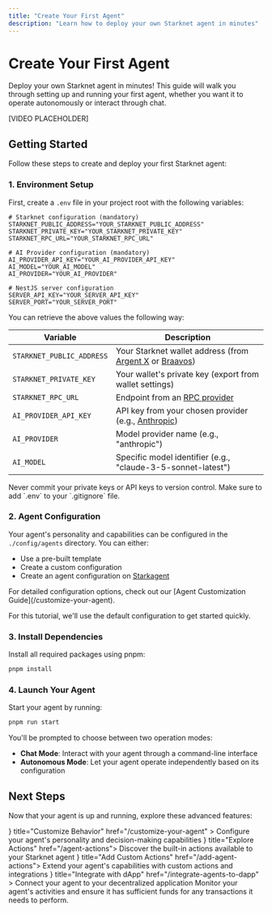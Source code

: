 ```yaml
---
title: "Create Your First Agent"
description: "Learn how to deploy your own Starknet agent in minutes"
---
```



# Create Your First Agent

Deploy your own Starknet agent in minutes! This guide will walk you through setting up and running your first agent, whether you want it to operate autonomously or interact through chat.

[VIDEO PLACEHOLDER]

## Getting Started

Follow these steps to create and deploy your first Starknet agent:

<Steps>

### 1. Environment Setup

First, create a `.env` file in your project root with the following variables:

```dotenv
# Starknet configuration (mandatory)
STARKNET_PUBLIC_ADDRESS="YOUR_STARKNET_PUBLIC_ADDRESS"
STARKNET_PRIVATE_KEY="YOUR_STARKNET_PRIVATE_KEY"
STARKNET_RPC_URL="YOUR_STARKNET_RPC_URL"

# AI Provider configuration (mandatory)
AI_PROVIDER_API_KEY="YOUR_AI_PROVIDER_API_KEY"
AI_MODEL="YOUR_AI_MODEL"
AI_PROVIDER="YOUR_AI_PROVIDER"

# NestJS server configuration
SERVER_API_KEY="YOUR_SERVER_API_KEY"
SERVER_PORT="YOUR_SERVER_PORT"
```

You can retrieve the above values the following way:

| Variable              | Description                                                                                                |
| --------------------- | ---------------------------------------------------------------------------------------------------------- |
| `STARKNET_PUBLIC_ADDRESS`      | Your Starknet wallet address (from [Argent X](https://www.argent.xyz/) or [Braavos](https://braavos.app/)) |
| `STARKNET_PRIVATE_KEY`         | Your wallet's private key (export from wallet settings)                                                    |
| `STARKNET_RPC_URL`             | Endpoint from an [RPC provider](https://docs.starknet.io/tools/fullnodes-rpc-providers/#rpc_providers)     |
| `AI_PROVIDER_API_KEY` | API key from your chosen provider (e.g., [Anthropic](https://docs.anthropic.com/en/api/getting-started))   |
| `AI_PROVIDER`         | Model provider name (e.g., "anthropic")                                                                    |
| `AI_MODEL`            | Specific model identifier (e.g., "claude-3-5-sonnet-latest")                                               |

<Callout type="warning">
  Never commit your private keys or API keys to version control. Make sure to
  add `.env` to your `.gitignore` file.
</Callout>

### 2. Agent Configuration

Your agent's personality and capabilities can be configured in the `./config/agents` directory. You can either:

- Use a pre-built template
- Create a custom configuration
- Create an agent configuration on [Starkagent](https://www.starkagent.ai/create-agent)



<Callout type="info">
  For detailed configuration options, check out our [Agent Customization
  Guide](/customize-your-agent).
</Callout>

For this tutorial, we'll use the default configuration to get started quickly.

### 3. Install Dependencies

Install all required packages using pnpm:

```bash
pnpm install
```

### 4. Launch Your Agent

Start your agent by running:

```bash
pnpm run start
```

You'll be prompted to choose between two operation modes:

- **Chat Mode**: Interact with your agent through a command-line interface
- **Autonomous Mode**: Let your agent operate independently based on its configuration

</Steps>

## Next Steps

Now that your agent is up and running, explore these advanced features:

<Cards>
  <Card
    icon={<MessageSquare />}
    title="Customize Behavior"
    href="/customize-your-agent"
  >
    Configure your agent's personality and decision-making capabilities
  </Card>
  <Card icon={<Zap />} title="Explore Actions" href="/agent-actions">
    Discover the built-in actions available to your Starknet agent
  </Card>
  <Card icon={<Bot />} title="Add Custom Actions" href="/add-agent-actions">
    Extend your agent's capabilities with custom actions and integrations
  </Card>
  <Card
    icon={<Settings />}
    title="Integrate with dApp"
    href="/integrate-agents-to-dapp"
  >
    Connect your agent to your decentralized application
  </Card>
</Cards>

<Callout type="info">
  Monitor your agent's activities and ensure it has sufficient funds for any
  transactions it needs to perform.
</Callout>
